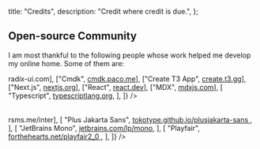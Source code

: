   title: "Credits",
  description: "Credit where credit is due.",
};

## Open-source Community

I am most thankful to the following people whose work helped me develop my online home. Some of them are:

<Table
  header={["Tool", "Link"]}
  rows={[
    ["Radix UI", <a href="https://www.radix-ui.com">radix-ui.com</a>],
    ["Cmdk", <a href="https://cmdk.paco.me">cmdk.paco.me</a>],
    ["Create T3 App", <a href="https://create.t3.gg">create.t3.gg</a>],
    ["Next.js", <a href="https://nextjs.org">nextjs.org</a>],
    ["React", <a href="https://react.dev">react.dev</a>],
    ["MDX", <a href="https://mdxjs.com">mdxjs.com</a>],
    [
      "Typescript",
      <a href="https://www.typescriptlang.org">typescriptlang.org</a>,
    ],
  ]}
/>

<Table
  header={["Font", "Link"]}
  rows={[
    ["Inter", <a href="https://rsms.me/inter">rsms.me/inter</a>],
    [
      "Plus Jakarta Sans",
      <a href="https://tokotype.github.io/plusjakarta-sans">
        tokotype.github.io/plusjakarta-sans
      </a>,
    ],
    [
      "JetBrains Mono",
      <a href="https://www.jetbrains.com/lp/mono">jetbrains.com/lp/mono</a>,
    ],
    [
      "Playfair",
      <a href="https://forthehearts.net/playfair2_0">
        forthehearts.net/playfair2_0
      </a>,
    ],
  ]}
/>

